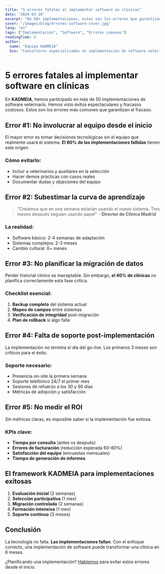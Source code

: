```yaml
---
title: "5 errores fatales al implementar software en clínicas"
date: "2024-03-10"
excerpt: "De 50+ implementaciones, estos son los errores que garantizan el fracaso y cómo evitarlos. Guía práctica basada en experiencia real."
cover: "/images/blog/errores-software-cover.jpg"
lang: "es"
tags: ["Implementación", "Software", "Errores comunes"]
readingTime: 6
author:
  name: "Equipo KADMEIA"
  bio: "Consultores especializados en implementación de software veterinario"
---
```


# 5 errores fatales al implementar software en clínicas

En **KADMEIA**, hemos participado en más de 50 implementaciones de software veterinario. Hemos visto éxitos espectaculares y fracasos costosos. Estos son los errores más comunes que garantizan el fracaso.

## Error #1: No involucrar al equipo desde el inicio

El mayor error es tomar decisiones tecnológicas sin el equipo que realmente usará el sistema. **El 80% de las implementaciones fallidas** tienen este origen.

### Cómo evitarlo:
- Incluir a veterinarios y auxiliares en la selección
- Hacer demos prácticas con casos reales
- Documentar dudas y objeciones del equipo

## Error #2: Subestimar la curva de aprendizaje

> "Creíamos que en una semana estarían usando el nuevo sistema. Tres meses después seguían usando papel" - **Director de Clínica Madrid**

### La realidad:
- Software básico: 2-4 semanas de adaptación
- Sistemas complejos: 2-3 meses
- Cambio cultural: 6+ meses

## Error #3: No planificar la migración de datos

Perder historial clínico es inaceptable. Sin embargo, **el 40% de clínicas** no planifica correctamente esta fase crítica.

### Checklist esencial:
1. **Backup completo** del sistema actual
2. **Mapeo de campos** entre sistemas
3. **Verificación de integridad** post-migración
4. **Plan de rollback** si algo falla

## Error #4: Falta de soporte post-implementación

La implementación no termina el día del go-live. Los primeros 3 meses son críticos para el éxito.

### Soporte necesario:
- Presencia on-site la primera semana
- Soporte telefónico 24/7 el primer mes
- Sesiones de refuerzo a los 30 y 90 días
- Métricas de adopción y satisfacción

## Error #5: No medir el ROI

Sin métricas claras, es imposible saber si la implementación fue exitosa.

### KPIs clave:
- **Tiempo por consulta** (antes vs después)
- **Errores de facturación** (reducción esperada 60-80%)
- **Satisfacción del equipo** (encuestas mensuales)
- **Tiempo de generación de informes**

## El framework KADMEIA para implementaciones exitosas

1. **Evaluación inicial** (2 semanas)
2. **Selección participativa** (1 mes)
3. **Migración controlada** (2 semanas)
4. **Formación intensiva** (1 mes)
5. **Soporte continuo** (3 meses)

## Conclusión

La tecnología no falla. **Las implementaciones fallan**. Con el enfoque correcto, una implementación de software puede transformar una clínica en 6 meses.

¿Planificando una implementación? [Hablemos](/contacto) para evitar estos errores desde el inicio.